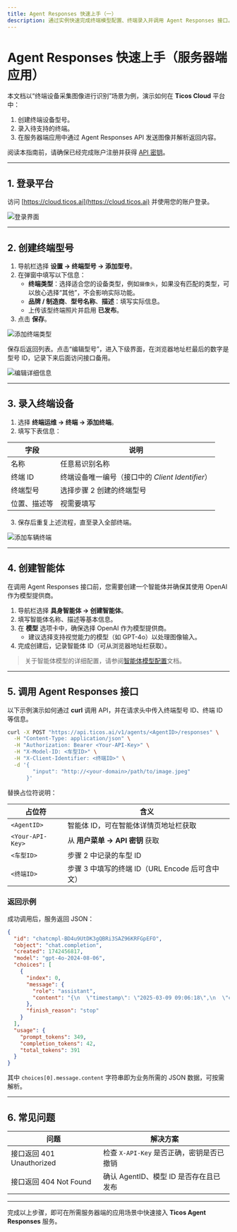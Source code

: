 ```yaml
---
title: Agent Responses 快速上手（一）
description: 通过实例快速完成终端模型配置、终端录入并调用 Agent Responses 接口。
---
```


# Agent Responses 快速上手（服务器端应用）

本文档以“终端设备采集图像进行识别”场景为例，演示如何在 **Ticos Cloud** 平台中：

1. 创建终端设备型号。
2. 录入待支持的终端。
3. 在服务器端应用中通过 Agent Responses API 发送图像并解析返回内容。

阅读本指南前，请确保已经完成账户注册并获得 [API 密钥](../platform/account/api-keys)。

---

## 1. 登录平台

访问 [https://cloud.ticos.ai](https://cloud.ticos.ai) 并使用您的账户登录。

![登录界面](/images/quickstart-agent-responses/image1.png)

---

## 2. 创建终端型号

1. 导航栏选择 **设置 → 终端型号 → 添加型号**。
2. 在弹窗中填写以下信息：
   - **终端类型**：选择适合您的设备类型，例如`摄像头`，如果没有匹配的类型，可以放心选择“其他”，不会影响实际功能。
   - **品牌 / 制造商**、**型号名称**、**描述**：填写实际信息。
   - 上传该型终端照片并启用 **已发布**。
3. 点击 **保存**。

![添加终端类型](/images/quickstart-agent-responses/image2.png)

保存后返回列表。点击“编辑型号”，进入下级界面，在浏览器地址栏最后的数字是型号 ID，记录下来后面访问接口备用。

![编辑详细信息](/images/quickstart-agent-responses/image3.png)

---

## 3. 录入终端设备

1. 选择 **终端运维 → 终端 → 添加终端**。
2. 填写下表信息：

| 字段          | 说明                                   |
| ------------- | -------------------------------------- |
| 名称          | 任意易识别名称       |
| 终端 ID       | 终端设备唯一编号（接口中的 *Client Identifier*） |
| 终端型号      | 选择步骤 2 创建的终端型号               |
| 位置、描述等  | 视需要填写                             |

3. 保存后重复上述流程，直至录入全部终端。

![添加车辆终端](/images/quickstart-agent-responses/image4.png)

---

## 4. 创建智能体

在调用 Agent Responses 接口前，您需要创建一个智能体并确保其使用 OpenAI 作为模型提供商。

1. 导航栏选择 **具身智能体 → 创建智能体**。
2. 填写智能体名称、描述等基本信息。
3. 在 **模型** 选项卡中，确保选择 OpenAI 作为模型提供商。
   - 建议选择支持视觉能力的模型（如 GPT-4o）以处理图像输入。
4. 完成创建后，记录智能体 ID（可从浏览器地址栏获取）。

> 关于智能体模型的详细配置，请参阅[智能体模型配置](../platform/agent-configuration/agent-models)文档。

---

## 5. 调用 Agent Responses 接口

以下示例演示如何通过 **curl** 调用 API，并在请求头中传入终端型号 ID、终端 ID 等信息。

```bash
curl -X POST "https://api.ticos.ai/v1/agents/<AgentID>/responses" \
  -H "Content-Type: application/json" \
  -H "Authorization: Bearer <Your-API-Key>" \
  -H "X-Model-ID: <车型ID>" \
  -H "X-Client-Identifier: <终端ID>" \
  -d '{
        "input": "http://<your-domain>/path/to/image.jpeg"
      }'
```

替换占位符说明：

| 占位符            | 含义                                     |
| ----------------- | ---------------------------------------- |
| `<AgentID>`       | 智能体 ID，可在智能体详情页地址栏获取     |
| `<Your-API-Key>`  | 从 **用户菜单 → API 密钥** 获取           |
| `<车型ID>`        | 步骤 2 中记录的车型 ID                    |
| `<终端ID>`        | 步骤 3 中填写的终端 ID（URL Encode 后可含中文） |

### 返回示例

成功调用后，服务返回 JSON：

```json
{
  "id": "chatcmpl-BD4u9UtDK3gQBRi3SAZ96KRFGpEFO",
  "object": "chat.completion",
  "created": 1742456817,
  "model": "gpt-4o-2024-08-06",
  "choices": [
    {
      "index": 0,
      "message": {
        "role": "assistant",
        "content": "{\n  \"timestamp\": \"2025-03-09 09:06:18\",\n  \"count\": 1,\n  \"occupation\": 0.9\n}"
      },
      "finish_reason": "stop"
    }
  ],
  "usage": {
    "prompt_tokens": 349,
    "completion_tokens": 42,
    "total_tokens": 391
  }
}
```

其中 `choices[0].message.content` 字符串即为业务所需的 JSON 数据，可按需解析。

---

## 6. 常见问题

| 问题                                   | 解决方案                                               |
| -------------------------------------- | ------------------------------------------------------ |
| 接口返回 401 Unauthorized              | 检查 `X-API-Key` 是否正确，密钥是否已撤销              |
| 接口返回 404 Not Found                 | 确认 AgentID、模型 ID 是否存在且已发布                 |

---

完成以上步骤，即可在所需服务器端的应用场景中快速接入 **Ticos Agent Responses** 服务。
